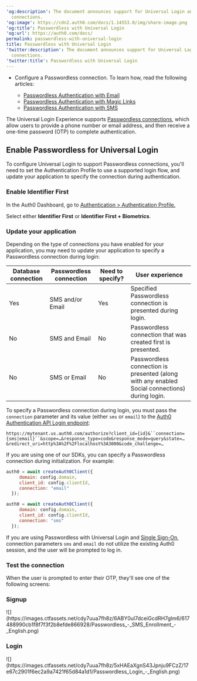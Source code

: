 ---
'og:description': The document announces support for Universal Login and Passwordless
  connections.
'og:image': https://cdn2.auth0.com/docs/1.14553.0/img/share-image.png
'og:title': Passwordless with Universal Login
'og:url': https://auth0.com/docs/
permalink: passwordless-with-universal-login
title: Passwordless with Universal Login
'twitter:description': The document announces support for Universal Login and Passwordless
  connections.
'twitter:title': Passwordless with Universal Login
---
<Card title="Before you start">

* Configure a Passwordless connection. To learn how, read the following articles:

  + [Passwordless Authentication with Email](/docs/authenticate/passwordless/authentication-methods/email-otp)
  + [Passwordless Authentication with Magic Links](/docs/authenticate/passwordless/authentication-methods/email-magic-link)
  + [Passwordless Authentication with SMS](/docs/authenticate/passwordless/authentication-methods/sms-otp)

</Card>

The <Tooltip tip="Universal Login: Your application redirects to Universal Login, hosted on Auth0's Authorization Server, to verify a user's identity." cta="View Glossary" href="/docs/glossary?term=Universal+Login">Universal Login</Tooltip> Experience supports [Passwordless connections](/docs/authenticate/passwordless), which allow users to provide a phone number or email address, and then receive a one-time password (OTP) to complete authentication.

## Enable Passwordless for Universal Login

To configure Universal Login to support <Tooltip tip="Passwordless: Form of authentication that does not rely on a password as the first factor." cta="View Glossary" href="/docs/glossary?term=Passwordless">Passwordless</Tooltip> connections, you'll need to set the Authentication Profile to use a supported login flow, and update your application to specify the connection during authentication.

### Enable Identifier First

In the <Tooltip tip="Auth0 Dashboard: Auth0's main product to configure your services." cta="View Glossary" href="/docs/glossary?term=Auth0+Dashboard">Auth0 Dashboard</Tooltip>, go to [Authentication > Authentication Profile.](https://manage.auth0.com/?/authentication-profiles)

Select either **Identifier First** or **Identifier First + Biometrics**.

### Update your application

Depending on the type of connections you have enabled for your application, you may need to update your application to specify a Passwordless connection during login:

<table class="table"><thead>
<tr>
<th><strong>Database connection</strong></th>
<th><strong>Passwordless connection</strong></th>
<th><strong>Need to specify?</strong></th>
<th><strong>User experience</strong></th>
</tr>
</thead>
<tbody>
<tr>
<td>Yes</td>
<td>SMS and/or Email</td>
<td>Yes</td>
<td>Specified Passwordless connection is presented during login.</td>
</tr>
<tr>
<td>No</td>
<td>SMS and Email</td>
<td>No</td>
<td>Passwordless connection that was created first is presented.</td>
</tr>
<tr>
<td>No</td>
<td>SMS or Email</td>
<td>No</td>
<td>Passwordless connection is presented (along with any enabled Social connections) during login.</td>
</tr>
</tbody>
</table>

To specify a Passwordless connection during login, you must pass the `connection` parameter and its value (either `sms` or `email`) to the [Auth0 Authentication API Login endpoint](https://auth0.com/docs/api/authentication#login):

`https://mytenant.us.auth0.com/authorize?client_id={id}&``connection={sms|email}``&scope=…&response_type=code&response_mode=query&state=…&redirect_uri=http%3A%2F%2Flocalhost%3A3000&code_challenge=…`

If you are using one of our SDKs, you can specify a Passwordless connection during initialization. For example:

```js lines
auth0 = await createAuth0Client({
     domain: config.domain,
     client_id: config.clientId,
     connection: "email"
  });

auth0 = await createAuth0Client({
     domain: config.domain,
     client_id: config.clientId,
     connection: "sms"
  });
```






<Callout icon="file-lines" color="#0EA5E9" iconType="regular">

If you are using Passwordless with Universal Login and [Single Sign-On](/docs/authenticate/single-sign-on), connection parameters `sms` and `email` do not utilize the existing Auth0 session, and the user will be prompted to log in.

</Callout>

### Test the connection

When the user is prompted to enter their OTP, they'll see one of the following screens:

### Signup

<Frame>![](https://images.ctfassets.net/cdy7uua7fh8z/6ABY0ul7dceiGcdRH7glm6/617488990cb1f8f7f3f2b8efde866928/Passwordless_-_SMS_Enrollment_-_English.png)</Frame>

### Login

<Frame>![](https://images.ctfassets.net/cdy7uua7fh8z/5xHAEaXgnS43Jpnju9FCzZ/17e67c2901f6ec2a9a7421f65d84a1d1/Passwordless_Login_-_English.png)</Frame>